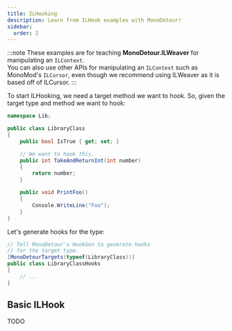 ```yaml
---
title: ILHooking
description: Learn from ILHook examples with MonoDetour!
sidebar:
  order: 2
---
```


:::note
These examples are for teaching **MonoDetour.ILWeaver** for manipulating an `ILContext`.  
You can also use other APIs for manipulating an `ILContext` such as MonoMod's `ILCursor`,
even though we recommend using ILWeaver as it is based off of ILCursor.
:::

To start ILHooking, we need a target method we want to hook. So, given the target type and method we want to hook:

```cs
namespace Lib;

public class LibraryClass
{
    public bool IsTrue { get; set; }

    // We want to hook this.
    public int TakeAndReturnInt(int number)
    {
        return number;
    }

    public void PrintFoo()
    {
        Console.WriteLine("Foo");
    }
}
```

Let's generate hooks for the type:

```cs
// Tell MonoDetour's HookGen to generate hooks
// for the target type.
[MonoDetourTargets(typeof(LibraryClass))]
public class LibraryClassHooks
{
    // ...
}
```

## Basic ILHook

TODO
